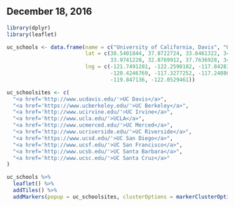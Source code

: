 ## December 18, 2016
```r
library(dplyr)
library(leaflet)

uc_schools <- data.frame(name = c("University of California, Davis", "University of California,                                      Berkeley", "University of California, Irvine", "University of                                     California, Los Angeles", "University of California, Merced",                                    "University of California, Riverside", "University of                                              California, San Diego", "University of California, San                                            Francisco", "University of California, Santa Barbara",                                           "University of California, Santa Cruz"), 
                         lat = c(38.5401844, 37.8722724, 33.6461322, 34.0706216, 37.3657371,     
                                 33.9741228, 32.8769912, 37.7636928, 34.4134031, 36.9951398),
                         lng = c(-121.7491281, -122.2598182, -117.8428335, -118.4445492,         
                                 -120.4246769, -117.3277252, -117.2408697, -122.458306, 
                                 -119.847136, -122.0529461))

uc_schoolsites <- c(
  "<a href='http://www.ucdavis.edu/'>UC Davis</a>",
  "<a href='https://www.ucberkeley.edu/'>UC Berkeley</a>",
  "<a href='http://www.ucirvine.edu/'>UC Irvine</a>",
  "<a href='http://www.ucla.edu/'>UCLA</a>",
  "<a href='http://www.ucmerced.edu/'>UC Merced</a>",
  "<a href='http://www.ucriverside.edu/'>UC Riverside</a>",
  "<a href='https://www.ucsd.edu/'>UC San Diego</a>",
  "<a href='http://www.ucsf.edu/'>UC San Francisco</a>",
  "<a href='http://www.ucsb.edu/'>UC Santa Barbara</a>",
  "<a href='http://www.ucsc.edu/'>UC Santa Cruz</a>"
)

uc_schools %>%
  leaflet() %>%
  addTiles() %>%
  addMarkers(popup = uc_schoolsites, clusterOptions = markerClusterOptions())
```
